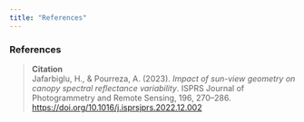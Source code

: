 ```yaml
---
title: "References"
---
```


### References

::: {#refs}
:::

> **Citation**\
> Jafarbiglu, H., & Pourreza, A. (2023). *Impact of sun-view geometry on canopy spectral reflectance variability*. ISPRS Journal of Photogrammetry and Remote Sensing, 196, 270–286. <https://doi.org/10.1016/j.isprsjprs.2022.12.002>
